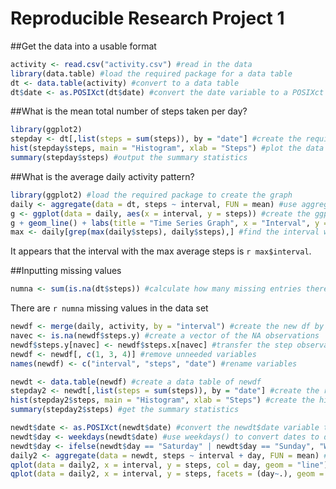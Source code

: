 Reproducible Research Project 1
===============================

##Get the data into a usable format
```r
activity <- read.csv("activity.csv") #read in the data
library(data.table) #load the required package for a data table
dt <- data.table(activity) #convert to a data table
dt$date <- as.POSIXct(dt$date) #convert the date variable to a POSIXct object
```
##What is the mean total number of steps taken per day?
```r
library(ggplot2)
stepday <- dt[,list(steps = sum(steps)), by = "date"] #create the required data table to perform first analysis
hist(stepday$steps, main = "Histogram", xlab = "Steps") #plot the data
summary(stepday$steps) #output the summary statistics
```
##What is the average daily activity pattern?
```r
library(ggplot2) #load the required package to create the graph
daily <- aggregate(data = dt, steps ~ interval, FUN = mean) #use aggregate to get the mean of steps broken down by interval
g <- ggplot(data = daily, aes(x = interval, y = steps)) #create the ggplot object
g + geom_line() + labs(title = "Time Series Graph", x = "Interval", y = "Steps") #create the time series ggplot
max <- daily[grep(max(daily$steps), daily$steps),] #find the interval with the max number of steps
```
It appears that the interval with the max average steps is `r max$interval`.  

##Inputting missing values
```r
numna <- sum(is.na(dt$steps)) #calculate how many missing entries there are
```
There are `r numna` missing values in the data set  
```r
newdf <- merge(daily, activity, by = "interval") #create the new df by merging daily & activity
navec <- is.na(newdf$steps.y) #create a vector of the NA observations
newdf$steps.y[navec] <- newdf$steps.x[navec] #transfer the step observations of daily (step.x) to those missing in newdf (steps.y)
newdf <- newdf[, c(1, 3, 4)] #remove unneeded variables
names(newdf) <- c("interval", "steps", "date") #rename variables
```
```r
newdt <- data.table(newdf) #create a data table of newdf
stepday2 <- newdt[,list(steps = sum(steps)), by = "date"] #create the required data
hist(stepday2$steps, main = "Histogram", xlab = "Steps") #create the histogram
summary(stepday2$steps) #get the summary statistics
```
```r
newdt$date <- as.POSIXct(newdt$date) #convert the newdt$date variable to POSIXct object
newdt$day <- weekdays(newdt$date) #use weekdays() to convert dates to day of the week
newdt$day <- ifelse(newdt$day == "Saturday" | newdt$day == "Sunday", "Weekend", "Weekday") #use ifelse to change to what we need
daily2 <- aggregate(data = newdt, steps ~ interval + day, FUN = mean) #use aggregate() to create required data
qplot(data = daily2, x = interval, y = steps, col = day, geom = "line") #qplot the time series graph and color by day
qplot(data = daily2, x = interval, y = steps, facets = (day~.), geom = "line") #use facets to create another view
```
